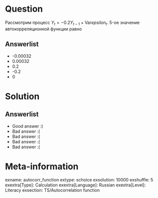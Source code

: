 Question
========
Рассмотрим процесс $Y_t = -0.2 Y_{t-1} + \mathrm{Var}epsilon_t$. 5-ое значение автокорреляционной функции равно



Answerlist
----------
*  -0.00032
*  0.00032
*  0.2
*  -0.2
*  0

Solution
========

Answerlist
----------
*  Good answer :)
*  Bad answer :(
*  Bad answer :(
*  Bad answer :(
*  Bad answer :(

Meta-information
================
exname: autocorr_function
extype: schoice
exsolution: 10000
exshuffle: 5
exextra[Type]: Calculation
exextra[Language]: Russian
exextra[Level]: Literacy
exsection: TS/Autocorrelation function

